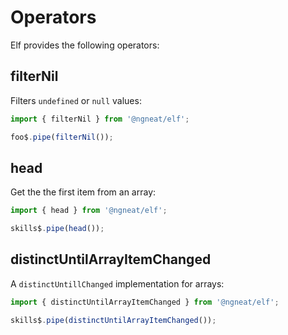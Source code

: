 # Operators

Elf provides the following operators:

## filterNil
Filters `undefined` or `null` values:

```ts
import { filterNil } from '@ngneat/elf';

foo$.pipe(filterNil());
```

## head
Get the the first item from an array:

```ts
import { head } from '@ngneat/elf';

skills$.pipe(head());
```

## distinctUntilArrayItemChanged

A `distinctUntillChanged` implementation for arrays:

```ts
import { distinctUntilArrayItemChanged } from '@ngneat/elf';

skills$.pipe(distinctUntilArrayItemChanged());
```